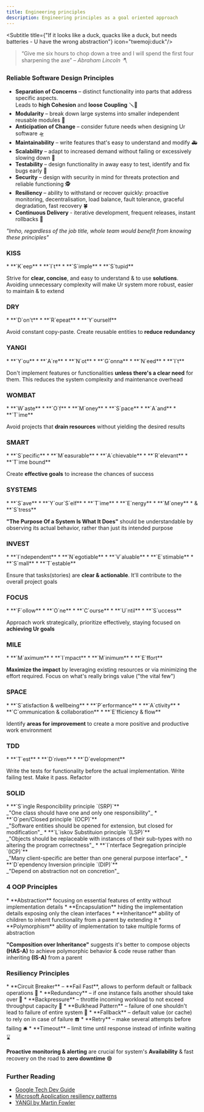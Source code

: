 ```yaml
---
title: Engineering principles
description: Engineering principles as a goal oriented approach
---
```


<Subtitle title={"If it looks like a duck, quacks like a duck, but needs batteries - U have the wrong abstraction"} icon="twemoji:duck"/>

> “Give me six hours to chop down a tree and I will spend the first four sharpening the axe”
> <cite>– Abraham Lincoln 🪓</cite>

### Reliable Software Design Principles

* **Separation of Concerns** – distinct functionality into parts that address specific aspects.<br/>
  Leads to **high Cohesion** and **loose Coupling** 🪛🛞
* **Modularity** – break down large systems into smaller independent reusable modules 🧩
* **Anticipation of Change** – consider future needs when designing Ur software 🛸
* **Maintainability** – write features that's easy to understand and modify 🚑
* **Scalability** – adapt to increased demand without failing or excessively slowing down 🥖
* **Testability** – design functionality in away easy to test, identify and fix bugs early 🐞
* **Security** – design with security in mind for threats protection and reliable functioning 🕵️
* **Resiliency** – ability to withstand or recover quickly: proactive monitoring, decentralisation, load balance, fault tolerance, graceful degradation, fast recovery 🍀️
* **Continuous Delivery** - iterative development, frequent releases, instant rollbacks 📯

_"Imho, regardless of the job title, whole team would benefit from knowing these principles"_
<TreatMeBtn />

### <h3 class="hidden">KISS</h3>
<Card title="KISS" icon="emoji:kiss-mark">
  * **`K`eep**
  * **`I`t**
  * **`S`imple**
  * **`S`tupid**

  Strive for **clear, concise**, and easy to understand & to use **solutions**.
  Avoiding unnecessary complexity will make Ur system more robust, easier to maintain & to extend
</Card>

### <h3 class="hidden">DRY</h3>
<Card title="DRY" icon="emoji:accordion">
  * **`D`on't**
  * **`R`epeat**
  * **`Y`ourself**

  Avoid constant copy-paste. Create reusable entities to **reduce redundancy**
</Card>

### <h3 class="hidden">YANGI</h3>
<Card title="YANGI" icon="emoji:alien-monster">
  * **`Y`ou**
  * **`A`re**
  * **`N`ot**
  * **`G`onna**
  * **`N`eed**
  * **`I`t**

  Don't implement features or functionalities **unless there's a clear need** for them.
  This reduces the system complexity and maintenance overhead
</Card>

### <h3 class="hidden">WOMBAT</h3>
<Card title="WOMBAT" icon="emoji:beaver">
  * **`W`aste**
  * **`O`f**
  * **`M`oney**
  * **`S`pace**
  * **`A`and**
  * **`T`ime**

  Avoid projects that **drain resources** without yielding the desired results
</Card>

### <h3 class="hidden">SMART</h3>
<Card title="SMART" icon="emoji:brain">
  * **`S`pecific**
  * **`M`easurable**
  * **`A`chievable**
  * **`R`elevant**
  * **`T`ime bound**

  Create **effective goals** to increase the chances of success
</Card>

### <h3 class="hidden">SYSTEMS</h3>
<Card title="SYSTEMS" icon="emoji:direct-hit">
  * **`S`ave**
  * **`Y`our`S`elf**
  * **`T`ime**
  * **`E`nergy**
  * **`M`oney**
  * & **`S`tress**

  **"The Purpose Of a System Is What It Does"** should be
  understandable by observing its actual behavior, rather than just its intended purpose
</Card>

### <h3 class="hidden">INVEST</h3>
<Card title="INVEST" icon="emoji:coin">
  * **`I`ndependent**
  * **`N`egotiable**
  * **`V`aluable**
  * **`E`stimable**
  * **`S`mall**
  * **`T`estable**

  Ensure that tasks(stories) are **clear & actionable**. It'll contribute to the overall project goals
</Card>

### <h3 class="hidden">FOCUS</h3>
<Card title="FOCUS" icon="emoji:direct-hit">
  * **`F`ollow**
  * **`O`ne**
  * **`C`ourse**
  * **`U`ntil**
  * **`S`uccess**

  Approach work strategically, prioritize effectively, staying focused on **achieving Ur goals**
</Card>

### <h3 class="hidden">MILE</h3>
<Card title="MILE" icon="emoji:running-shoe">
  * **`M`aximum**
  * **`I`mpact**
  * **`M`inimum**
  * **`E`ffort**

  **Maximize the impact** by leveraging existing resources or via minimizing the effort required.
  Focus on what's really brings value ("the vital few")
</Card>

### <h3 class="hidden">SPACE</h3>
<Card title="SPACE" icon="emoji:milky-way">
  * **`S`atisfaction & wellbeing**
  * **`P`erformance**
  * **`A`ctivity**
  * **`C`ommunication & collaboration**
  * **`E`fficiency & flow**

  Identify **areas for improvement** to create a more positive and productive work environment
</Card>

### <h3 class="hidden">TDD</h3>
<Card title="TDD" icon="emoji:lady-beetle">
  * **`T`est**
  * **`D`riven**
  * **`D`evelopment**

  Write the tests for functionality before the actual implementation.
  Write failing test. Make it pass. Refactor
</Card>

### <h3 class="hidden">SOLID</h3>
<Card title="SOLID" icon="emoji:gem-stone">
  * **`S`ingle Responcibility principle `(SRP)`**<br/>
  _"One class should have one and only one responsibility"_
  * **`O`pen/Closed principle `(OCP)`**<br/>
  _"Software entities should be opened for extension, but closed for modification"_
  * **`L`iskov Substituion principle `(LSP)`**<br/>
  _"Objects should be replaceable with instances of their sub-types with no altering the program correctness"_
  * **`I`nterface Segregation principle `(ICP)`**<br/>
  _"Many client-specific are better than one general purpose interface"_
  * **`D`ependency Inversion principle `(DIP)`**<br/>
  _"Depend on abstraction not on concretion"_
</Card>

### <h3 class="hidden">4 OOP Principles</h3>
<Card title="4 Object-Oriented Programming Principles" icon="emoji:man-beard">
  * **Abstraction** focusing on essential features of entity without implementation details
  * **Encapsulation** hiding the implementation details exposing only the clean interfaces
  * **Inheritance** ability of children to inherit functionality from a parent by extending it
  * **Polymorphism** ability of implementation to take multiple forms of abstraction

  **"Composition over Inheritance"** suggests it's better to compose objects **(HAS-A)** to achieve polymorphic behavior & code reuse
  rather than inheriting **(IS-A)** from a parent
</Card>

### <h3 class="hidden">Resiliency Principles</h3>
<Card title="Resiliency Principles" icon="emoji:four-leaf-clover">
  * **Circuit Breaker** – **Fail Fast**, allows to perform default or fallback operations 🧯
  * **Redundancy** – if one instance fails another should take over 🧻
  * **Backpressure** – throttle incoming workload to not exceed throughput capacity 🚰
  * **Bulkhead Pattern** – failure of one shouldn't lead to failure of entire system 🚢
  * **Fallback** – default value (or cache) to rely on in case of failure ☎️
  * **Retry** – make several attempts before failing 🛎️
  * **Timeout** – limit time until response instead of infinite waiting ⌛

  **Proactive monitoring & alerting** are crucial for system's **Availability** & fast recovery on the road to **zero downtime** 🟢
</Card>

### Further Reading

* [Google Tech Dev Guide](https://techdevguide.withgoogle.com/paths/principles/)
* [Microsoft Application resiliency patterns](https://learn.microsoft.com/en-us/dotnet/architecture/cloud-native/application-resiliency-patterns)
* [YANGI by Martin Fowler](https://martinfowler.com/bliki/Yagni.html)